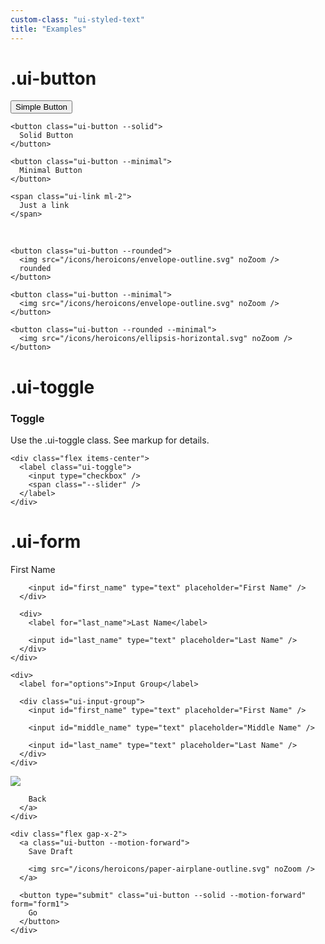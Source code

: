 ```yaml
---
custom-class: "ui-styled-text"
title: "Examples"
---
```


# .ui-button

<div class="ui-box ui-sandbox">
  <div class="flex gap-x-2">
    <button class="ui-button">
      Simple Button
    </button>

    <button class="ui-button --solid">
      Solid Button
    </button>

    <button class="ui-button --minimal">
      Minimal Button
    </button>

    <span class="ui-link ml-2">
      Just a link
    </span>
  </div>
</div>

<br />

<div class="ui-box ui-sandbox">
  <div class="flex gap-x-2">

    <button class="ui-button --rounded">
      <img src="/icons/heroicons/envelope-outline.svg" noZoom />
      rounded
    </button>

    <button class="ui-button --minimal">
      <img src="/icons/heroicons/envelope-outline.svg" noZoom />
    </button>

    <button class="ui-button --rounded --minimal">
      <img src="/icons/heroicons/ellipsis-horizontal.svg" noZoom />
    </button>
  </div>
</div>

# .ui-toggle

<div class="ui-box ui-sandbox not-prose ui-styled-text-unset">
  <div class="flex w-full justify-between">
    <div>
      <div class="ui-titlepair">
        <h3 class="--title">Toggle</h3>
        <p class="--description">Use the .ui-toggle class. See markup for details.</p>
      </div>
    </div>

    <div class="flex items-center">
      <label class="ui-toggle">
        <input type="checkbox" />
        <span class="--slider" />
      </label>
    </div>
  </div>
</div>

# .ui-form

<form id="form1" class="ui-box ui-sandbox ui-form" action="/docs">
  <div class="ui-tuple flex flex-col gap-y-1">
    <div class="grid grid-cols-2 gap-x-4">
      <div>
        <label for="first_name">First Name</label>

        <input id="first_name" type="text" placeholder="First Name" />
      </div>

      <div>
        <label for="last_name">Last Name</label>

        <input id="last_name" type="text" placeholder="Last Name" />
      </div>
    </div>

    <div>
      <label for="options">Input Group</label>

      <div class="ui-input-group">
        <input id="first_name" type="text" placeholder="First Name" />

        <input id="middle_name" type="text" placeholder="Middle Name" />

        <input id="last_name" type="text" placeholder="Last Name" />
      </div>
    </div>
  </div>

  <div class="--bottom">
    <div>
      <a class="ui-button --minimal --motion-backward">
        <img src="/icons/heroicons/arrow-left.svg" noZoom />

        Back
      </a>
    </div>

    <div class="flex gap-x-2">
      <a class="ui-button --motion-forward">
        Save Draft

        <img src="/icons/heroicons/paper-airplane-outline.svg" noZoom />
      </a>

      <button type="submit" class="ui-button --solid --motion-forward" form="form1">
        Go
      </button>
    </div>
  </div>
</form>